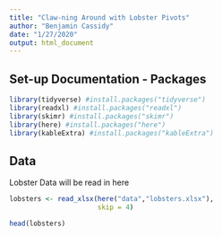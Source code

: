 ```yaml
---
title: "Claw-ning Around with Lobster Pivots"
author: "Benjamin Cassidy"
date: "1/27/2020"
output: html_document
---
```



## Set-up Documentation - Packages
```r

library(tidyverse) #install.packages("tidyverse")
library(readxl) #install.packages("readxl")
library(skimr) #install.packages("skimr")
library(here) #install.packages("here")
library(kableExtra) #install.packages("kableExtra")

```

## Data

Lobster Data will be read in here

```r

lobsters <- read_xlsx(here("data","lobsters.xlsx"), 
                      skip = 4)

head(lobsters)

```




















